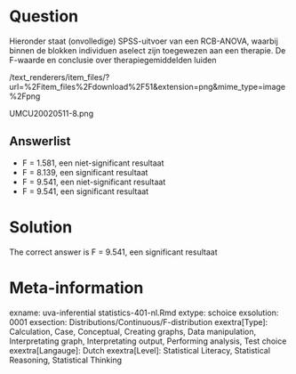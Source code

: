 Question
========

Hieronder staat (onvolledige) SPSS-uitvoer van een RCB-ANOVA, waarbij binnen de blokken individuen aselect zijn toegewezen aan een therapie. De F-waarde en conclusie over therapiegemiddelden luiden 

 /text_renderers/item_files/?url=%2Fitem_files%2Fdownload%2F51&extension=png&mime_type=image%2Fpng 

 UMCU20020511-8.png 

Answerlist
----------
* F = 1.581, een niet-significant resultaat
* F = 8.139, een significant resultaat
* F = 9.541, een niet-significant resultaat
* F = 9.541, een significant resultaat

Solution
========

The correct answer is  F = 9.541, een significant resultaat 

Meta-information
================
exname: uva-inferential statistics-401-nl.Rmd 
extype: schoice 
exsolution: 0001 
exsection: Distributions/Continuous/F-distribution
exextra[Type]: Calculation, Case, Conceptual, Creating graphs, Data manipulation, Interpretating graph, Interpretating output, Performing analysis, Test choice 
exextra[Langauge]: Dutch 
exextra[Level]: Statistical Literacy, Statistical Reasoning, Statistical Thinking 
